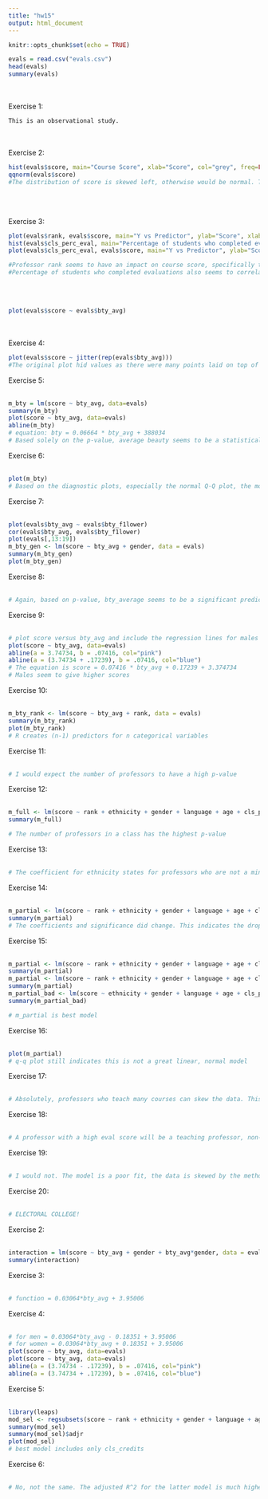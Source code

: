 ```yaml
---
title: "hw15"
output: html_document
---
```


```r
knitr::opts_chunk$set(echo = TRUE)
```

```r
evals = read.csv("evals.csv")
head(evals)
summary(evals)
```
<br><br>
Exercise 1:

``` 
This is an observational study.
```
<br><br>
Exercise 2:

``` r
hist(evals$score, main="Course Score", xlab="Score", col="grey", freq=FALSE)
qqnorm(evals$score)
#The distribution of score is skewed left, otherwise would be normal. This tells us that students tend to rate courses higher than the middle of the scale on average, reserving lower scores for serious conditions. This is an expected distribution for subjective scores or ratings.
```
<br><br>

Exercise 3:
```r
plot(evals$rank, evals$score, main="Y vs Predictor", ylab="Score", xlab="Professor Rank", col="blue")
hist(evals$cls_perc_eval, main="Percentage of students who completed eval", xlab="Percent", col="grey", freq=FALSE)
plot(evals$cls_perc_eval, evals$score, main="Y vs Predictor", ylab="Score", xlab="Percent of students who completed eval", col="blue")

#Professor rank seems to have an impact on course score, specifically teaching professors seem to perform better.
#Percentage of students who completed evaluations also seems to correlate with the score, with higher-percentage evals leading to higher overall course score
```
<br><br>
```r
plot(evals$score ~ evals$bty_avg)
```

<br><br>
Exercise 4:
```r
plot(evals$score ~ jitter(rep(evals$bty_avg)))
#The original plot hid values as there were many points laid on top of one another
```

Exercise 5:
<br><br>
```r
m_bty = lm(score ~ bty_avg, data=evals)
summary(m_bty)
plot(score ~ bty_avg, data=evals)
abline(m_bty)
# equation: bty = 0.06664 * bty_avg + 388034
# Based solely on the p-value, average beauty seems to be a statistically significant predictor
```
Exercise 6:
<br><br>
```r
plot(m_bty)
# Based on the diagnostic plots, especially the normal Q-Q plot, the model does not seem to be a good fit.
```
Exercise 7:
<br><br>
```r
plot(evals$bty_avg ~ evals$bty_f1lower)
cor(evals$bty_avg, evals$bty_f1lower)
plot(evals[,13:19])
m_bty_gen <- lm(score ~ bty_avg + gender, data = evals)
summary(m_bty_gen)
plot(m_bty_gen)
```
Exercise 8:
<br><br>
```r
# Again, based on p-value, bty_average seems to be a significant predictor of score but the linear model again seems to be non-normal
```
Exercise 9:
<br><br>
```r
# plot score versus bty_avg and include the regression lines for males and females on the same plot (in different colors!)
plot(score ~ bty_avg, data=evals)
abline(a = 3.74734, b = .07416, col="pink")
abline(a = (3.74734 + .17239), b = .07416, col="blue")
# The equation is score = 0.07416 * bty_avg + 0.17239 + 3.374734
# Males seem to give higher scores
```
Exercise 10:
<br><br>
```r
m_bty_rank <- lm(score ~ bty_avg + rank, data = evals)
summary(m_bty_rank)
plot(m_bty_rank)
# R creates (n-1) predictors for n categorical variables
```
Exercise 11:
<br><br>
```r
# I would expect the number of professors to have a high p-value

```
Exercise 12:
<br><br>
```r
m_full <- lm(score ~ rank + ethnicity + gender + language + age + cls_perc_eval + cls_students + cls_level + cls_profs + cls_credits + bty_avg + pic_outfit + pic_color, data = evals)
summary(m_full)

# The number of professors in a class has the highest p-value
```
Exercise 13:
<br><br>
```r
# The coefficient for ethnicity states for professors who are not a minority, scores are generally 0.1234929 points higher than those of minority professors
```
Exercise 14:
<br><br>
```r
m_partial <- lm(score ~ rank + ethnicity + gender + language + age + cls_perc_eval + cls_students + cls_level + cls_credits + bty_avg + pic_outfit + pic_color, data = evals)
summary(m_partial)
# The coefficients and significance did change. This indicates the dropped variable was not collinear with the other values.
```
Exercise 15:
<br><br>
```r
m_partial <- lm(score ~ rank + ethnicity + gender + language + age + cls_perc_eval + cls_students + cls_credits + bty_avg + pic_outfit + pic_color, data = evals)
summary(m_partial)
m_partial <- lm(score ~ rank + ethnicity + gender + language + age + cls_perc_eval + cls_credits + bty_avg + pic_outfit + pic_color, data = evals)
summary(m_partial)
m_partial_bad <- lm(score ~ ethnicity + gender + language + age + cls_perc_eval + cls_credits + bty_avg + pic_outfit + pic_color, data = evals)
summary(m_partial_bad)

# m_partial is best model
```
Exercise 16:
<br><br>
```r
plot(m_partial)
# q-q plot still indicates this is not a great linear, normal model
```
Exercise 17:
<br><br>
```r
# Absolutely, professors who teach many courses can skew the data. This will lead to an inaccurate linear model
```
Exercise 18:
<br><br>
```r
# A professor with a high eval score will be a teaching professor, non-minority, male, english speaker, young, have high evaluation rates, teach high-credit courses, be attractive, dress formally for pictures, and have their pictures be in color
```
Exercise 19:
<br><br>
```r
# I would not. The model is a poor fit, the data is skewed by the methodology of data selection and organization, predictors such as info about photos and beauty ratings seem to have little predictive value, and the study was from an single university
```
Exercise 20:
<br><br>
```r
# ELECTORAL COLLEGE!
```

Exercise 2:
<br><br>
```r
interaction = lm(score ~ bty_avg + gender + bty_avg*gender, data = evals)
summary(interaction)
```

Exercise 3:
<br><br>
```r
# function = 0.03064*bty_avg + 3.95006
```

Exercise 4:
<br><br>
```r
# for men = 0.03064*bty_avg - 0.18351 + 3.95006
# for women = 0.03064*bty_avg + 0.18351 + 3.95006
plot(score ~ bty_avg, data=evals)
plot(score ~ bty_avg, data=evals)
abline(a = (3.74734 - .17239), b = .07416, col="pink")
abline(a = (3.74734 + .17239), b = .07416, col="blue")
```

Exercise 5:
<br><br>
```r
library(leaps)
mod_sel <- regsubsets(score ~ rank + ethnicity + gender + language + age + cls_perc_eval + cls_students + cls_level + cls_profs + cls_credits + bty_avg + pic_outfit + pic_color, data = evals)
summary(mod_sel)
summary(mod_sel)$adjr
plot(mod_sel)
# best model includes only cls_credits
```

Exercise 6:
<br><br>
```r
# No, not the same. The adjusted R^2 for the latter model is much higher.
```